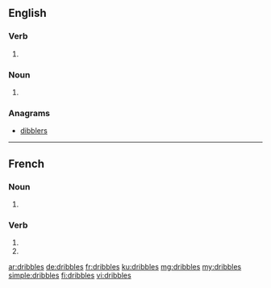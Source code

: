 {{also|dribblés}}
==English==

===Verb===
{{head|en|verb form}}

# {{en-third-person singular of|dribble}}

===Noun===
{{head|en|plural}}

# {{plural of|dribble|lang=en}}

===Anagrams===
* [[dibblers#English|dibblers]]

----

==French==

===Noun===
{{head|fr|plural}}

# {{plural of|dribble|lang=fr}}

===Verb===
{{fr-verb-form}}

# {{inflection of|dribbler||2|s|pres|ind|lang=fr}}
# {{inflection of|dribbler||2|s|pres|sub|lang=fr}}

[[ar:dribbles]]
[[de:dribbles]]
[[fr:dribbles]]
[[ku:dribbles]]
[[mg:dribbles]]
[[my:dribbles]]
[[simple:dribbles]]
[[fi:dribbles]]
[[vi:dribbles]]